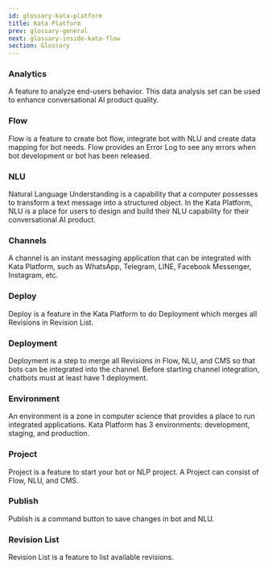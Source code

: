 ```yaml
---
id: glossary-kata-platform
title: Kata Platform
prev: glossary-general
next: glossary-inside-kata-flow
section: Glossary
---
```


### Analytics

A feature to analyze end-users behavior. This data analysis set can be used to enhance conversational AI product quality.

### Flow

Flow is a feature to create bot flow, integrate bot with NLU and create data mapping for bot needs. Flow provides an Error Log to see any errors when bot development or bot has been released.

### NLU

Natural Language Understanding is a capability that a computer possesses to transform a text message into a structured object. In the Kata Platform, NLU is a place for users to design and build their NLU capability for their conversational AI product.

### Channels

A channel is an instant messaging application that can be integrated with Kata Platform, such as WhatsApp, Telegram, LINE, Facebook Messenger, Instagram, etc.

### Deploy

Deploy is a feature in the Kata Platform to do Deployment which merges all Revisions in Revision List.

### Deployment

Deployment is a step to merge all Revisions in Flow, NLU, and CMS so that bots can be integrated into the channel. Before starting channel integration, chatbots must at least have 1 deployment.

### Environment

An environment is a zone in computer science that provides a place to run integrated applications. Kata Platform has 3 environments: development, staging, and production.

### Project

Project is a feature to start your bot or NLP project. A Project can consist of Flow, NLU, and CMS.

### Publish

Publish is a command button to save changes in bot and NLU.

### Revision List

Revision List is a feature to list available revisions.
